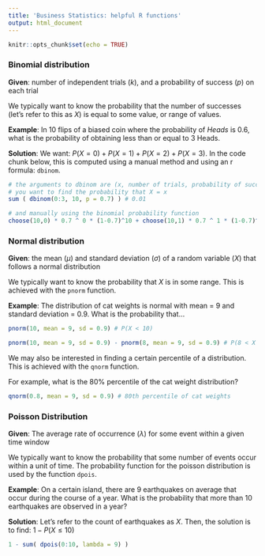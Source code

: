 ```yaml
---
title: 'Business Statistics: helpful R functions'
output: html_document
---
```


```r
knitr::opts_chunk$set(echo = TRUE)
```

### Binomial distribution

**Given**: number of independent trials ($k$), and a probability of success ($p$) on each trial

We typically want to know the probability that the number of successes (let's refer to this as $X$) is equal to some value, or range of values. 

**Example**: In 10 flips of a biased coin where the probability of *Heads* is 0.6, what is the probability of obtaining less than or equal to 3 Heads.

**Solution**: We want: $P(X=0) + P(X=1) + P(X=2)+ P(X=3)$. In the code chunk below, this is computed using a manual method and using an r formula: <code>dbinom</code>.

```r

# the arguments to dbinom are (x, number of trials, probability of success), where x 
# you want to find the probability that X = x
sum ( dbinom(0:3, 10, p = 0.7) ) # 0.01

# and manually using the binomial probability function
choose(10,0) * 0.7 ^ 0 * (1-0.7)^10 + choose(10,1) * 0.7 ^ 1 * (1-0.7)^9 + choose(10,2) * 0.7 ^ 2 * (1-0.7)^8 + choose(10,3) * 0.7 ^ 3 * (1-0.7)^7

```


### Normal distribution

**Given**: the mean ($\mu$) and standard deviation ($\sigma$) of a random variable ($X$) that follows a normal distribution

We typically want to know the probability that $X$ is in some range. This is achieved with the <code>pnorm</code> function.

**Example**: The distribution of cat weights is normal with mean = 9 and standard deviation = 0.9. What is the probability that$\ldots$

```r

pnorm(10, mean = 9, sd = 0.9) # P(X < 10)

pnorm(10, mean = 9, sd = 0.9) - pnorm(8, mean = 9, sd = 0.9) # P(8 < X < 10)

```

We may also be interested in finding a certain percentile of a distribution. This is achieved with the <code>qnorm</code> function. 

For example, what is the 80% percentile of the cat weight distribution?

```r
qnorm(0.8, mean = 9, sd = 0.9) # 80th percentile of cat weights
```

### Poisson Distribution

**Given**: The average rate of occurrence ($\lambda$) for some event within a given time window

We typically want to know the probability that some number of events occur within a unit of time. The probability function for the poisson distribution is used by the function <code>dpois</code>.

**Example**: On a certain island, there are 9 earthquakes on average that occur during the course of a year. What is the probability that more than 10 earthquakes are observed in a year?

**Solution**: Let's refer to the count of earthquakes as $X$. Then, the solution is to find: $1 - P(X \leq 10)$

```r
1 - sum( dpois(0:10, lambda = 9) ) 
```









